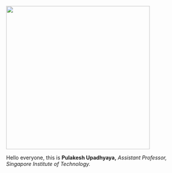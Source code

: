 ![](images/07f124b9-75df-4f19-8ceb-c193b98add19.jpeg){fig-align="left" width="387"}

Hello everyone, this is **Pulakesh Upadhyaya,** *Assistant Professor, Singapore Institute of Technology.*
